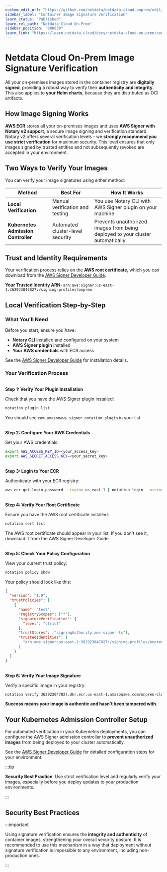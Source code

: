 ```yaml
---
custom_edit_url: "https://github.com/netdata/netdata-cloud-onprem/edit/master/docs/learn.netdata.cloud/image-signature-verification.md"
sidebar_label: "Container Image Signature Verification"
learn_status: "Published"
learn_rel_path: "Netdata Cloud On-Prem"
sidebar_position: "800030"
learn_link: "https://learn.netdata.cloud/docs/netdata-cloud-on-prem/container-image-signature-verification"
---
```


# Netdata Cloud On-Prem Image Signature Verification

All your on-premises images stored in the container registry are **digitally signed**, providing a robust way to verify their **authenticity and integrity**. This also applies to **your Helm charts**, because they are distributed as OCI artifacts.

## How Image Signing Works

**AWS ECR** stores all your on-premises images and uses **AWS Signer with Notary v2 support**, a secure image signing and verification standard. Notary v2 offers several verification levels - we **strongly recommend you use strict verification** for maximum security. This level ensures that only images signed by trusted entities and not subsequently revoked are accepted in your environment.

## Two Ways to Verify Your Images

You can verify your image signatures using either method:

| Method                              | Best For                         | How It Works                                                                   |
| ----------------------------------- | -------------------------------- | ------------------------------------------------------------------------------ |
| **Local Verification**              | Manual verification and testing  | You use Notary CLI with AWS Signer plugin on your machine                      |
| **Kubernetes Admission Controller** | Automated cluster-level security | Prevents unauthorized images from being deployed to your cluster automatically |

## Trust and Identity Requirements

Your verification process relies on the **AWS root certificate**, which you can download from the [AWS Signer Developer Guide](https://docs.aws.amazon.com/signer/latest/developerguide/image-signing-prerequisites.html).

**Your Trusted Identity ARN:** `arn:aws:signer:us-east-1:362923047827:/signing-profiles/onprem`

## Local Verification Step-by-Step

### What You'll Need

Before you start, ensure you have:

- **Notary CLI** installed and configured on your system
- **AWS Signer plugin** installed
- **Your AWS credentials** with ECR access

See the [AWS Signer Developer Guide](https://docs.aws.amazon.com/signer/latest/developerguide/image-signing-prerequisites.html) for installation details.

### Your Verification Process

<br/><strong>Step 1: Verify Your Plugin Installation</strong><br/>

Check that you have the AWS Signer plugin installed:<br/>

```bash
notation plugin list
```

You should see `com.amazonaws.signer.notation.plugin` in your list.

<br/><strong>Step 2: Configure Your AWS Credentials</strong><br/>

Set your AWS credentials:<br/>

```bash
export AWS_ACCESS_KEY_ID=<your_access_key>
export AWS_SECRET_ACCESS_KEY=<your_secret_key>
```

<br/><strong>Step 3: Login to Your ECR</strong><br/>

Authenticate with your ECR registry:<br/>

```bash
aws ecr get-login-password --region us-east-1 | notation login --username AWS --password-stdin 362923047827.dkr.ecr.us-east-1.amazonaws.com
```

<br/><strong>Step 4: Verify Your Root Certificate</strong><br/>

Ensure you have the AWS root certificate installed:<br/>

```bash
notation cert list
```

The AWS root certificate should appear in your list. If you don't see it, download it from the AWS Signer Developer Guide.

<br/><strong>Step 5: Check Your Policy Configuration</strong><br/>

View your current trust policy:<br/>

```bash
notation policy show
```

Your policy should look like this:<br/>

```json
{
  "version": "1.0",
  "trustPolicies": [
    {
      "name": "test",
      "registryScopes": ["*"],
      "signatureVerification": {
        "level": "strict"
      },
      "trustStores": ["signingAuthority:aws-signer-ts"],
      "trustedIdentities": [
        "arn:aws:signer:us-east-1:362923047827:/signing-profiles/onprem"
      ]
    }
  ]
}
```

<br/><strong>Step 6: Verify Your Image Signature</strong><br/>

Verify a specific image in your registry:<br/>

```bash
notation verify 362923047827.dkr.ecr.us-east-1.amazonaws.com/onprem-cloud-environment-service@sha256:4117f06045b5b94a58ded40238fa7e9c2f228c6e0fac45dc78732052e3f48d1b --plugin-config aws-region=us-east-1
```

<strong>Success means your image is authentic and hasn't been tampered with.</strong>

## Your Kubernetes Admission Controller Setup

For automated verification in your Kubernetes deployments, you can configure the AWS Signer admission controller to **prevent unauthorized images** from being deployed to your cluster automatically.

See the [AWS Signer Developer Guide](https://docs.aws.amazon.com/signer/latest/developerguide/kubernetes-verification.html) for detailed configuration steps for your environment.

:::tip

**Security Best Practice**: Use strict verification level and regularly verify your images, especially before you deploy updates to your production environments.

:::

## Security Best Practices

:::important

Using signature verification ensures the **integrity and authenticity** of container images, strengthening your overall security posture. It is recommended to use this mechanism in a way that deployment without signature verification is impossible to any environment, including non-production ones.

:::
